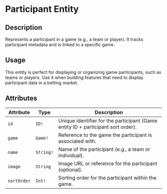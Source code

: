 # Participant Entity

## Description

Represents a participant in a game (e.g., a team or player). It tracks participant metadata and is linked to a specific game.

## Usage 

This entity is perfect for displaying or organizing game participants, such as teams or players. Use it when building features that need to display participant data in a betting market.

## Attributes

| **Attribute** | **Type** | **Description** |
| --- | --- | --- |
| `id` | `ID!` | Unique identifier for the participant (Game entity ID + participant sort order). |
| `game` | `Game!` | Reference to the game the participant is associated with. |
| `name` | `String!` | Name of the participant (e.g., a team or individual). |
| `image` | `String` | Image URL or reference for the participant (optional). |
| `sortOrder` | `Int!` | Sorting order for the participant within the game. |